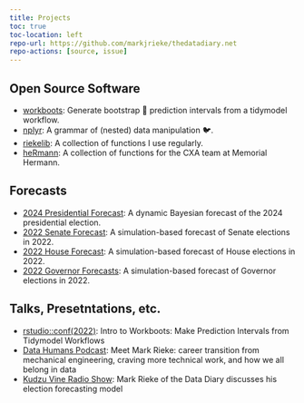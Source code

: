 ```yaml
---
title: Projects
toc: true
toc-location: left
repo-url: https://github.com/markjrieke/thedatadiary.net
repo-actions: [source, issue]
---
```


## Open Source Software

* [workboots](https://markjrieke.github.io/workboots/): Generate bootstrap 🥾 prediction intervals from a tidymodel workflow.
* [nplyr](https://markjrieke.github.io/nplyr/): A grammar of (nested) data manipulation 🐦.
* [riekelib](https://markjrieke.github.io/riekelib/): A collection of functions I use regularly.
* [heRmann](https://markjrieke.github.io/heRmann/): A collection of functions for the CXA team at Memorial Hermann.

## Forecasts

* [2024 Presidential Forecast](../2024-potus/National.qmd): A dynamic Bayesian forecast of the 2024 presidential election.
* [2022 Senate Forecast](2022-midterms/senate.qmd): A simulation-based forecast of Senate elections in 2022.
* [2022 House Forecast](2022-midterms/house.qmd): A simulation-based forecast of House elections in 2022.
* [2022 Governor Forecasts](2022-midterms/governor.qmd): A simulation-based forecast of Governor elections in 2022.

## Talks, Presetntations, etc.

* [rstudio::conf(2022)](https://www.youtube.com/watch?v=F4osY469UoY): Intro to Workboots: Make Prediction Intervals from Tidymodel Workflows
* [Data Humans Podcast](https://open.spotify.com/episode/3WYo7Fmiv03ujIJHUs8sYh): Meet Mark Rieke: career transition from mechanical engineering, craving more technical work, and how we all belong in data
* [Kudzu Vine Radio Show](https://www.blogtalkradio.com/kudzu/2024/09/29/mark-rieke-of-the-data-diary): Mark Rieke of the Data Diary discusses his election forecasting model
